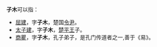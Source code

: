 '''子木'''可以指：
* [[屈建|屈建]]，字'''子木'''，楚国[[令尹|令尹]]。 
* [[太子建|太子建]]，字'''子木'''，[[楚平王|楚平王]]子。 
* [[商瞿|商瞿]]，字'''子木'''，孔子弟子，是孔门传道者之一,善于《易》。

{{disambig|Cat=二字人名消歧义}}